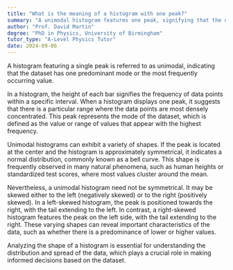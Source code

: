 ```yaml
---
title: "What is the meaning of a histogram with one peak?"
summary: "A unimodal histogram features one peak, signifying that the data has a single mode or the most frequent value."
author: "Prof. David Martin"
degree: "PhD in Physics, University of Birmingham"
tutor_type: "A-Level Physics Tutor"
date: 2024-09-06
---
```


A histogram featuring a single peak is referred to as unimodal, indicating that the dataset has one predominant mode or the most frequently occurring value.

In a histogram, the height of each bar signifies the frequency of data points within a specific interval. When a histogram displays one peak, it suggests that there is a particular range where the data points are most densely concentrated. This peak represents the mode of the dataset, which is defined as the value or range of values that appear with the highest frequency.

Unimodal histograms can exhibit a variety of shapes. If the peak is located at the center and the histogram is approximately symmetrical, it indicates a normal distribution, commonly known as a bell curve. This shape is frequently observed in many natural phenomena, such as human heights or standardized test scores, where most values cluster around the mean.

Nevertheless, a unimodal histogram need not be symmetrical. It may be skewed either to the left (negatively skewed) or to the right (positively skewed). In a left-skewed histogram, the peak is positioned towards the right, with the tail extending to the left. In contrast, a right-skewed histogram features the peak on the left side, with the tail extending to the right. These varying shapes can reveal important characteristics of the data, such as whether there is a predominance of lower or higher values.

Analyzing the shape of a histogram is essential for understanding the distribution and spread of the data, which plays a crucial role in making informed decisions based on the dataset.
    